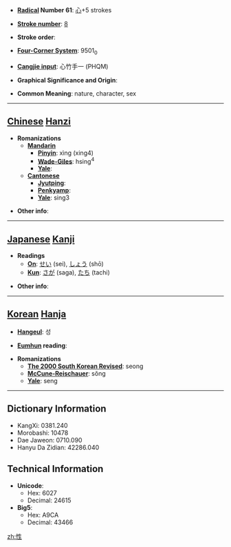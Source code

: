 * '''[[Wiktionary:Chinese radical index| Radical]] Number 61''': [[Wiktionary:Chinese radical index 心|心]]+5 strokes

* '''[[Wiktionary:Chinese total strokes index|Stroke number]]''': [[Wiktionary:Chinese total strokes index 8|8]]

* '''Stroke order''': 

* '''[[Wiktionary:Chinese four corner index|Four-Corner System]]''': 9501<sub>0</sub>

* '''[[Wiktionary:Chinese Cangjie index|Cangjie input]]''': 心竹手一 (PHQM)

* '''Graphical Significance and Origin''': 

* '''Common Meaning''': nature, character, sex

----

== [[Chinese]] [[Hanzi]] ==

* '''Romanizations'''
** '''[[Mandarin]]'''
*** '''[[Pinyin]]''': xìng (xing4)
*** '''[[Wade-Giles]]''': hsing<sup>4</sup>
*** '''[[Yale]]''': 
** '''[[Cantonese]]'''
*** '''[[Jyutping]]''':
*** '''[[Penkyamp]]''': 
*** '''[[Yale]]''': sing3

* '''Other info''': 

----

== [[Japanese]] [[Kanji]] ==

* '''Readings'''
** '''[[On]]''': [[せい]] (sei), [[しょう]] (shō)
** '''[[Kun]]''': [[さが]] (saga), [[たち]] (tachi)

* '''Other info''':  

----

== [[Korean]] [[Hanja]] ==

* '''[[Hangeul]]''': 성

* '''[[Eumhun]] reading''': 

* '''Romanizations'''
** '''[[The 2000 South Korean Revised Romanization|The 2000 South Korean Revised]]''': seong
** '''[[McCune-Reischauer]]''': sŏng
** '''[[Yale]]''': seng

----

== Dictionary Information ==

* KangXi: 0381.240
* Morobashi: 10478
* Dae Jaweon: 0710.090
* Hanyu Da Zidian: 42286.040

== Technical Information ==

* '''Unicode''':
** Hex: 6027
** Decimal: 24615
* '''Big5''':
** Hex: A9CA
** Decimal: 43466

[[zh:性]]